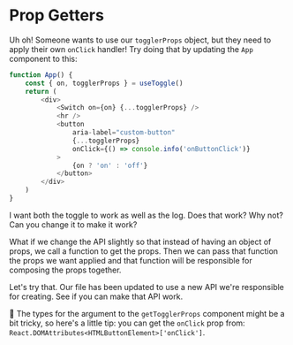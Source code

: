 # Prop Getters

Uh oh! Someone wants to use our `togglerProps` object, but they need to apply
their own `onClick` handler! Try doing that by updating the `App` component to
this:

```javascript
function App() {
	const { on, togglerProps } = useToggle()
	return (
		<div>
			<Switch on={on} {...togglerProps} />
			<hr />
			<button
				aria-label="custom-button"
				{...togglerProps}
				onClick={() => console.info('onButtonClick')}
			>
				{on ? 'on' : 'off'}
			</button>
		</div>
	)
}
```

I want both the toggle to work as well as the log. Does that work? Why not? Can
you change it to make it work?

What if we change the API slightly so that instead of having an object of props,
we call a function to get the props. Then we can pass that function the props we
want applied and that function will be responsible for composing the props
together.

Let's try that. Our <InlineFile file="app.tsx" /> file has been updated to use a
new API we're responsible for creating. See if you can make that API work.

🦺 The types for the argument to the `getTogglerProps` component might be a bit
tricky, so here's a little tip: you can get the `onClick` prop from:
`React.DOMAttributes<HTMLButtonElement>['onClick']`.
